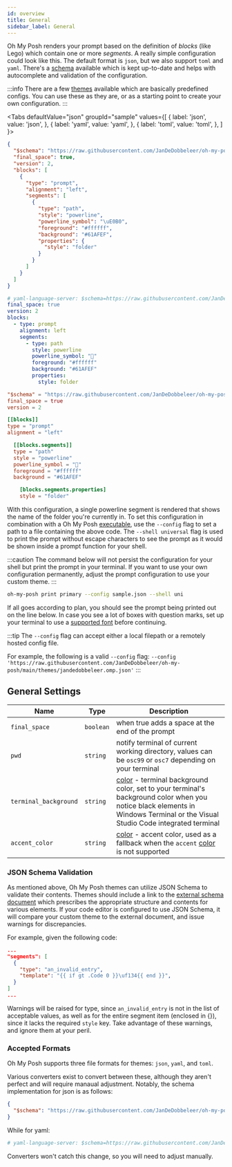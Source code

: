```yaml
---
id: overview
title: General
sidebar_label: General
---
```



Oh My Posh renders your prompt based on the definition of _blocks_ (like Lego) which contain one or more _segments_.
A really simple configuration could look like this. The default format is `json`, but we also support `toml` and `yaml`.
There's a [schema][schema] available which is kept up-to-date and helps with autocomplete and validation of the configuration.

:::info
There are a few [themes][themes] available which are basically predefined configs. You can use these as they are, or as a
starting point to create your own configuration.
:::

<Tabs
  defaultValue="json"
  groupId="sample"
  values={[
    { label: 'json', value: 'json', },
    { label: 'yaml', value: 'yaml', },
    { label: 'toml', value: 'toml', },
  ]
}>
<TabItem value="json">

```json
{
  "$schema": "https://raw.githubusercontent.com/JanDeDobbeleer/oh-my-posh/main/themes/schema.json",
  "final_space": true,
  "version": 2,
  "blocks": [
    {
      "type": "prompt",
      "alignment": "left",
      "segments": [
        {
          "type": "path",
          "style": "powerline",
          "powerline_symbol": "\uE0B0",
          "foreground": "#ffffff",
          "background": "#61AFEF",
          "properties": {
            "style": "folder"
          }
        }
      ]
    }
  ]
}
```

</TabItem>
<TabItem value="yaml">

```yaml
# yaml-language-server: $schema=https://raw.githubusercontent.com/JanDeDobbeleer/oh-my-posh/main/themes/schema.json
final_space: true
version: 2
blocks:
  - type: prompt
    alignment: left
    segments:
      - type: path
        style: powerline
        powerline_symbol: ""
        foreground: "#ffffff"
        background: "#61AFEF"
        properties:
          style: folder
```

</TabItem>
<TabItem value="toml">

```toml
"$schema" = "https://raw.githubusercontent.com/JanDeDobbeleer/oh-my-posh/main/themes/schema.json"
final_space = true
version = 2

[[blocks]]
type = "prompt"
alignment = "left"

  [[blocks.segments]]
  type = "path"
  style = "powerline"
  powerline_symbol = ""
  foreground = "#ffffff"
  background = "#61AFEF"

    [blocks.segments.properties]
    style = "folder"
```

</TabItem>
</Tabs>

With this configuration, a single powerline segment is rendered that shows the name of the folder you're currently in.
To set this configuration in combination with a Oh My Posh [executable][releases], use the `--config` flag to
set a path to a file containing the above code. The `--shell universal` flag is used to print the prompt without
escape characters to see the prompt as it would be shown inside a prompt function for your shell.

:::caution
The command below will not persist the configuration for your shell but print the prompt in your terminal.
If you want to use your own configuration permanently, adjust the prompt configuration to use your custom
theme.
:::

```bash
oh-my-posh print primary --config sample.json --shell uni
```

If all goes according to plan, you should see the prompt being printed out on the line below. In case you see a lot of
boxes with question marks, set up your terminal to use a [supported font][font] before continuing.

:::tip
The `--config` flag can accept either a local filepath or a remotely hosted config file.

For example, the following is a valid `--config` flag:
`--config 'https://raw.githubusercontent.com/JanDeDobbeleer/oh-my-posh/main/themes/jandedobbeleer.omp.json'`
:::

## General Settings

| Name                  | Type      | Description                                                                                                                                                                           |
| --------------------- | --------- | ------------------------------------------------------------------------------------------------------------------------------------------------------------------------------------- |
| `final_space`         | `boolean` | when true adds a space at the end of the prompt                                                                                                                                       |
| `pwd`                 | `string`  | notify terminal of current working directory, values can be `osc99` or `osc7` depending on your terminal                                                                              |
| `terminal_background` | `string`  | [color][colors] - terminal background color, set to your terminal's background color when you notice black elements in Windows Terminal or the Visual Studio Code integrated terminal |
| `accent_color`        | `string`  | [color][colors] - accent color, used as a fallback when the `accent` [color][accent] is not supported                                                                                 |

### JSON Schema Validation

As mentioned above, Oh My Posh themes can utilize JSON Schema to validate their contents. Themes should include a link to
the [external schema document][schema] which prescribes the appropriate structure and contents for various elements. If
your code editor is configured to use JSON Schema, it will compare your custom theme to the external document, and issue
warnings for discrepancies.

For example, given the following code:

```json
...
"segments": [
  {
    "type": "an_invalid_entry",
    "template": "{{ if gt .Code 0 }}\uf134{{ end }}",
  }
]
...
```

Warnings will be raised for type, since `an_invalid_entry` is not in the list of acceptable values, as well as
for the entire segment item (enclosed in {}), since it lacks the required `style` key. Take advantage of these
warnings, and ignore them at your peril.

### Accepted Formats

Oh My Posh supports three file formats for themes: `json`, `yaml`, and `toml`.

Various converters exist to convert between these, although they aren't perfect and will require manaual
adjustment. Notably, the schema implementation for json is as follows:

```json
{
  "$schema": "https://raw.githubusercontent.com/JanDeDobbeleer/oh-my-posh/main/themes/schema.json"
}
```

While for yaml:

```yaml
# yaml-language-server: $schema=https://raw.githubusercontent.com/JanDeDobbeleer/oh-my-posh/main/themes/schema.json
```

Converters won't catch this change, so you will need to adjust manually.

[releases]: https://github.com/JanDeDobbeleer/oh-my-posh/releases/latest
[font]: /docs/installation/fonts
[schema]: https://github.com/JanDeDobbeleer/oh-my-posh/blob/main/themes/schema.json
[themes]: https://github.com/JanDeDobbeleer/oh-my-posh/tree/main/themes
[colors]: /docs/configuration/colors
[accent]: /docs/configuration/colors#standard-colors
